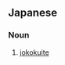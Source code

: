 ==Japanese==
{{ja-kanjitab|じょう|こく|せき|yomi=o}}

===Noun===
{{ja-noun|じょうこくせき}}

# {{lb|ja|mineral|sort=しょうこくせき'}} [[jokokuite]]